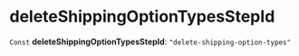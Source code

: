 
# deleteShippingOptionTypesStepId

 `Const` **deleteShippingOptionTypesStepId**: `"delete-shipping-option-types"`
